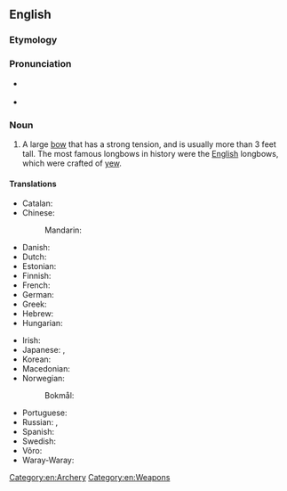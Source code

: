 ==English==
{{wikipedia}}

===Etymology===
{{compound|en|long|bow}}

===Pronunciation===
* {{a|UK}} {{IPA|en|/ˈlɒŋbəʊ/}}
* {{audio|en|LL-Q1860 (eng)-Vealhurl-longbow.wav|Audio (RP)}}

===Noun===
{{en-noun}}

# A large [[bow]] that has a strong tension, and is usually more than 3 feet tall. The most famous longbows in history were the [[English]] longbows, which were crafted of [[yew]].

====Translations====
{{trans-top|large bow}}
* Catalan: {{t|ca|arc llarg|m}}
* Chinese:
*: Mandarin: {{t|cmn|長弓}}
* Danish: {{t|da|langbue|c}}
* Dutch: {{t|nl|langboog|m}}
* Estonian: {{t|et|pikkvibu}}
* Finnish: {{t+|fi|pitkäjousi}}
* French: {{t|fr|arc long anglais|m}}
* German: {{t|de|langbogen|m}}
* Greek: {{t+|el|τόξο|n}}
* Hebrew: {{t|he|קשת ארוכה|f|tr=keshet aruka}}
* Hungarian: {{t|hu|hosszúíj}}
{{trans-mid}}
* Irish: {{t|ga|bogha fada}}
* Japanese: {{t+|ja|弓|tr=ゆみ, yumi|sc=Jpan}}, {{t|ja|ロングボウ|sc=Jpan}}
* Korean: {{t|ko|장궁|sc=Cyrl}}
* Macedonian: {{t|mk|долг лак|sc=Jpan}}
* Norwegian:
*: Bokmål: {{t|nb|langbue|m}}
* Portuguese: {{t|pt|arco longo|m}}
* Russian: {{t|ru|[[большо́й]] [[лук]]|m}}, {{t+|ru|лук|m}}
* Spanish: {{t|es|arco largo|m}}
* Swedish: {{t|sv|långbåge|c}}
* Võro: {{t|vro|pikkvibu}}
* Waray-Waray: {{t|war|halaba nga pana}}
{{trans-bottom}}

[[Category:en:Archery]]
[[Category:en:Weapons]]